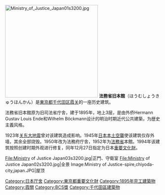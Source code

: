 [[File:Ministry_of_Justice_Japan01s3200.jpg|300px]]
'''法務省旧本館'''（ほうむしょうきゅうほんかん）是[[東京都|東京都]][[千代田区|千代田区]][[霞关|霞关]]的一座历史建筑。

法務省旧本館原为旧司法省庁舎，建于1895年，地上3层，是由外侨Hermann Gustav Louis Ende和Wilhelm Böckmann设计的明治时期近代公共建築，为歴史主義风格。

1923年[[关东大地震|关东大地震]]曾对该建筑造成影响。1945年[[日本本土空襲|日本本土空襲]]使该建筑仅存外墙，其余全部烧毁。1950年改为法務府庁舎，1952年为[[法務省|法務省]]本館。1994年该建筑按照创建时期外观进行修复，同年12月27日指定为日本[[重要文化財|重要文化財]]。

<gallery>
File:Ministry of Justice Japan03s3200.jpg|正門、守衛室
File:Ministry of Justice Japan02s3200.jpg|全景
Image:Ministry of Justice-spire,chiyoda-city,japan.JPG|屋顶
</gallery>

[[Category:日本厅舍|Category:日本厅舍]]
[[Category:東京都重要文化財|Category:東京都重要文化財]]
[[Category:1895年完工建築物|Category:1895年完工建築物]]
[[Category:霞關|Category:霞關]]
[[Category:BCS獎|Category:BCS獎]]
[[Category:千代田區建築物|Category:千代田區建築物]]